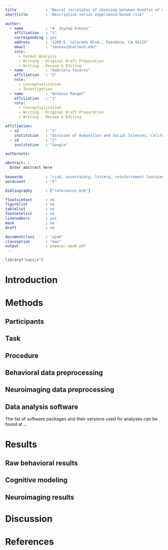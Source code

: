 ```yaml
---
title             : "Neural correlates of choosing between bundles of description and experience-based risky options"
shorttitle        : "Description versus experience-based risk"

author: 
  - name          : "A. Zeynep Enkavi"
    affiliation   : "1"
    corresponding : yes
    address       : "1200 E. Colorado Blvd., Pasadena, CA 91125"
    email         : "zenkavi@caltech.edu"
    role:         
      - Formal Analysis
      - Writing - Original Draft Preparation
      - Writing - Review & Editing
  - name          : "Gabriela Tavares"
    affiliation   : "2"
    role:
      - Conceptualization
      - Investigation
  - name          : "Antonio Rangel"
    affiliation   : "1"
    role:
      - Conceptualization
      - Writing - Original Draft Preparation
      - Writing - Review & Editing

affiliation:
  - id            : "1"
    institution   : "Division of Humanities and Social Sciences, California Institute of Technology"
  - id            : "2"
    institution   : "Google"

authornote:

abstract: |
  Enter abstract here
  
keywords          : "risk, uncertainty, lottery, reinforcement learning"
wordcount         : "X"

bibliography      : ["references.bib"]

floatsintext      : no
figurelist        : no
tablelist         : no
footnotelist      : no
linenumbers       : yes
mask              : no
draft             : no

documentclass     : "apa6"
classoption       : "man"
output            : papaja::apa6_pdf
---
```


```r
library("papaja")
```

# Introduction

# Methods

## Participants

## Task

## Procedure

## Behavioral data preprocessing

## Neuroimaging data preprocessing

## Data analysis software
The list of software packages and their versions used for analyses can be found at ...

# Results

## Raw behavioral results

## Cognitive modeling

## Neuroimaging results

# Discussion


\newpage

# References

\begingroup
\setlength{\parindent}{-0.5in}
\setlength{\leftskip}{0.5in}

<div id="refs" custom-style="Bibliography"></div>
\endgroup
